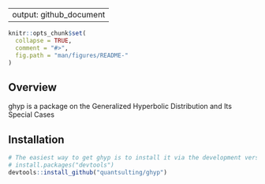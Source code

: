 
---
output: github_document
---

<!-- README.md is generated from README.Rmd. Please edit that file -->

```r
knitr::opts_chunk$set(
  collapse = TRUE,
  comment = "#>",
  fig.path = "man/figures/README-"
)
```
## Overview

ghyp is a package on the Generalized Hyperbolic Distribution and Its Special Cases

## Installation

```r
# The easiest way to get ghyp is to install it via the development version from GitHub:
# install.packages("devtools")
devtools::install_github("quantsulting/ghyp")
```
